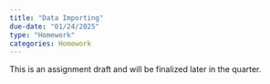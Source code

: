 ```yaml
---
title: "Data Importing"
due-date: "01/24/2025"
type: "Homework"
categories: Homework
---
```


:::{.callout-warning}
This is an assignment draft and will be finalized later in the quarter.
:::